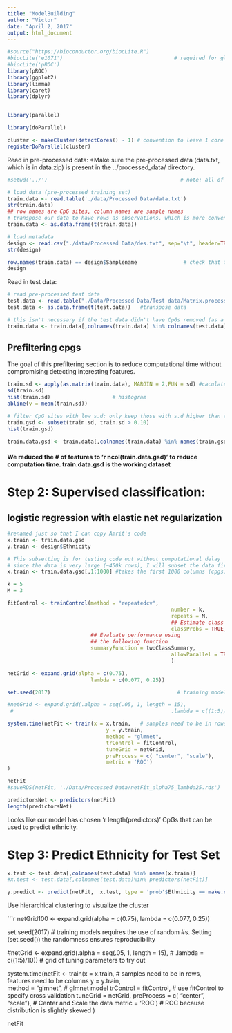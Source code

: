 ```yaml
---
title: "ModelBuilding"
author: "Victor"
date: "April 2, 2017"
output: html_document
---
```

```r
#source("https://bioconductor.org/biocLite.R")
#biocLite('e1071')                                    # required for glmnet in caret
#biocLite('pROC')
library(pROC)
library(ggplot2)
library(limma)
library(caret)
library(dplyr)


library(parallel)

library(doParallel)
```

```r
cluster <- makeCluster(detectCores() - 1) # convention to leave 1 core for OS
registerDoParallel(cluster)
```

Read in pre-processed data:
*Make sure the pre-processed data (data.txt, which is in data.zip) is present in the ../processed_data/ directory.

```r
#setwd('../')                                           # note: all of these relative file path calls work only for knitting

# load data (pre-processed training set)
train.data <- read.table('./data/Processed Data/data.txt')
str(train.data)
## row names are CpG sites, column names are sample names
# transpose our data to have rows as observations, which is more convenient later on for building models
train.data <- as.data.frame(t(train.data))

# load metadata
design <- read.csv("./data/Processed Data/des.txt", sep="\t", header=TRUE)
str(design)

row.names(train.data) == design$Samplename               # check that the samples are in same order
design
```

Read in test data:
```r
# read pre-processed test data
test.data <- read.table("./Data/Processed Data/Test data/Matrix.processed.betas.placenta.txt", row.names = 1, header = T)
test.data <- as.data.frame(t(test.data))   #transpose data
```

```r
# this isn't necessary if the test data didn't have CpGs removed (as a result of QC/preprocessing)
train.data <- train.data[,colnames(train.data) %in% colnames(test.data)]
```

## Prefiltering cpgs 
The goal of this prefiltering section is to reduce computational time without compromising detecting interesting features.

```r
train.sd <- apply(as.matrix(train.data), MARGIN = 2,FUN = sd) #caculate SD for each feature
sd(train.sd)
hist(train.sd)                    # histogram
abline(v = mean(train.sd)) 

# filter CpG sites with low s.d: only keep those with s.d higher than the average s.d across all CpG sites
train.gsd <- subset(train.sd, train.sd > 0.10)
hist(train.gsd)

train.data.gsd <- train.data[,colnames(train.data) %in% names(train.gsd)]
```

#### We reduced the # of features to 'r ncol(train.data.gsd)' to reduce computation time. train.data.gsd is the working dataset
# Step 2: Supervised classification:


## logistic regression with elastic net regularization
```r
#renamed just so that I can copy Amrit's code
x.train <- train.data.gsd
y.train <- design$Ethnicity 
```

```r
# This subsetting is for testing code out without computational delay
# since the data is very large (~450k rows), I will subset the data first to be able to play around with the code quickly.
x.train <- train.data.gsd[,1:1000] #takes the first 1000 columns (cpgs)
```

```r
k = 5
M = 3

fitControl <- trainControl(method = "repeatedcv", 
													 number = k,                 # Number of folds
													 repeats = M,
													 ## Estimate class probabilities
													 classProbs = TRUE,
                           ## Evaluate performance using 
                           ## the following function
                           summaryFunction = twoClassSummary,
													 allowParallel = TRUE
													 )  

netGrid <- expand.grid(alpha = c(0.75),
                           lambda = c(0.077, 0.25))
```


```r
set.seed(2017)                                         # training models requires the use of random #s. Setting (set.seed()) the randomness ensures reproducibility

#netGrid <- expand.grid(.alpha = seq(.05, 1, length = 15),
 #                                                   .lambda = c((1:5)/10)) # grid of tuning parameters to try out

system.time(netFit <- train(x = x.train,   # samples need to be in rows, features need to be columns
								y = y.train,                  
								method = "glmnet",                     # glmnet model
								trControl = fitControl,                # use fitControl to specify cross validation
								tuneGrid = netGrid,
								preProcess = c( "center", "scale"),    # Center and Scale the data
								metric = 'ROC')                        # ROC because distribution is slightly skewed
)

netFit
#saveRDS(netFit, './Data/Processed Data/netFit_alpha75_lambda25.rds')
```

```r
predictorsNet <- predictors(netFit)
length(predictorsNet)

```
Looks like our model has chosen 'r length(predictors)' CpGs that can be used to predict ethnicity.

# Step 3: Predict Ethnicity for Test Set

```r
x.test <- test.data[,colnames(test.data) %in% names(x.train)]
#x.test <- test.data[,colnames(test.data)%in% predictors(netFit)]

y.predict <- predict(netFit,  x.test, type = 'prob'$Ethnicity == make.names(levels(design$Ethnicity))
```

Use hierarchical clustering to visualize the cluster 





```r
netGrid100 <-  expand.grid(alpha = c(0.75),
                           lambda = c(0.077, 0.25))

set.seed(2017)                                         # training models requires the use of random #s. Setting (set.seed()) the randomness ensures reproducibility

#netGrid <- expand.grid(.alpha = seq(.05, 1, length = 15),
 #                                                   .lambda = c((1:5)/10)) # grid of tuning parameters to try out

system.time(netFit <- train(x = x.train,   # samples need to be in rows, features need to be columns
								y = y.train,                  
								method = "glmnet",                     # glmnet model
								trControl = fitControl,                # use fitControl to specify cross validation
								tuneGrid = netGrid,
								preProcess = c( "center", "scale"),    # Center and Scale the data
								metric = 'ROC')                        # ROC because distribution is slightly skewed
)

netFit